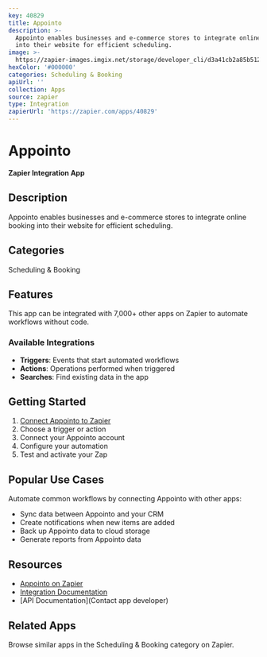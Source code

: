 ```yaml
---
key: 40829
title: Appointo
description: >-
  Appointo enables businesses and e-commerce stores to integrate online booking
  into their website for efficient scheduling.
image: >-
  https://zapier-images.imgix.net/storage/developer_cli/d3a41cb2a85b512d4e093b0024db7575.png?auto=format%2Ccompress&ixlib=python-3.0.0&q=50
hexColor: '#000000'
categories: Scheduling & Booking
apiUrl: ''
collection: Apps
source: zapier
type: Integration
zapierUrl: 'https://zapier.com/apps/40829'
---
```

# Appointo

**Zapier Integration App**

## Description

Appointo enables businesses and e-commerce stores to integrate online booking into their website for efficient scheduling.

## Categories

Scheduling & Booking

## Features

This app can be integrated with 7,000+ other apps on Zapier to automate workflows without code.

### Available Integrations

- **Triggers**: Events that start automated workflows
- **Actions**: Operations performed when triggered
- **Searches**: Find existing data in the app

## Getting Started

1. [Connect Appointo to Zapier](https://zapier.com/apps/40829)
2. Choose a trigger or action
3. Connect your Appointo account
4. Configure your automation
5. Test and activate your Zap

## Popular Use Cases

Automate common workflows by connecting Appointo with other apps:

- Sync data between Appointo and your CRM
- Create notifications when new items are added
- Back up Appointo data to cloud storage
- Generate reports from Appointo data

## Resources

- [Appointo on Zapier](https://zapier.com/apps/40829)
- [Integration Documentation](https://zapier.com/apps/40829/integrations)
- [API Documentation](Contact app developer)

## Related Apps

Browse similar apps in the Scheduling & Booking category on Zapier.
